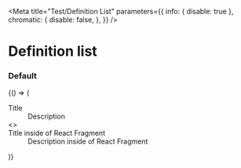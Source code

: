 

<Meta
  title="Test/Definition List"
  parameters={{
    info: { disable: true },
    chromatic: {
      disable: false,
    },
  }}
/>

# Definition list

### Default

<Canvas>
  <Story name="default">
    {() => (
      <Dl data-component="definition-list">
        <Dt>Title</Dt>
        <Dd>Description</Dd>
        <>
          <Dt>Title inside of React Fragment</Dt>
          <Dd>Description inside of React Fragment</Dd>
        </>
      </Dl>
    )}
  </Story>
</Canvas>
